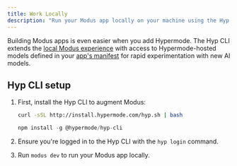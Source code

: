 ```yaml
---
title: Work Locally
description: "Run your Modus app locally on your machine using the Hyp CLI"
---
```


Building Modus apps is even easier when you add Hypermode. The Hyp CLI extends
the [local Modus experience](/modus/modus-cli) with access to Hypermode-hosted
models defined in your [app's manifest](/modus/app-manifest) for rapid
experimentation with new AI models.

## Hyp CLI setup

1. First, install the Hyp CLI to augment Modus:

   <CodeGroup>

   ```bash MacOS + Linux
   curl -sSL http://install.hypermode.com/hyp.sh | bash
   ```

   ```js Windows
   npm install -g @hypermode/hyp-cli
   ```

   </CodeGroup>

2. Ensure you're logged in to the Hyp CLI with the `hyp login` command.

3. Run `modus dev` to run your Modus app locally.
